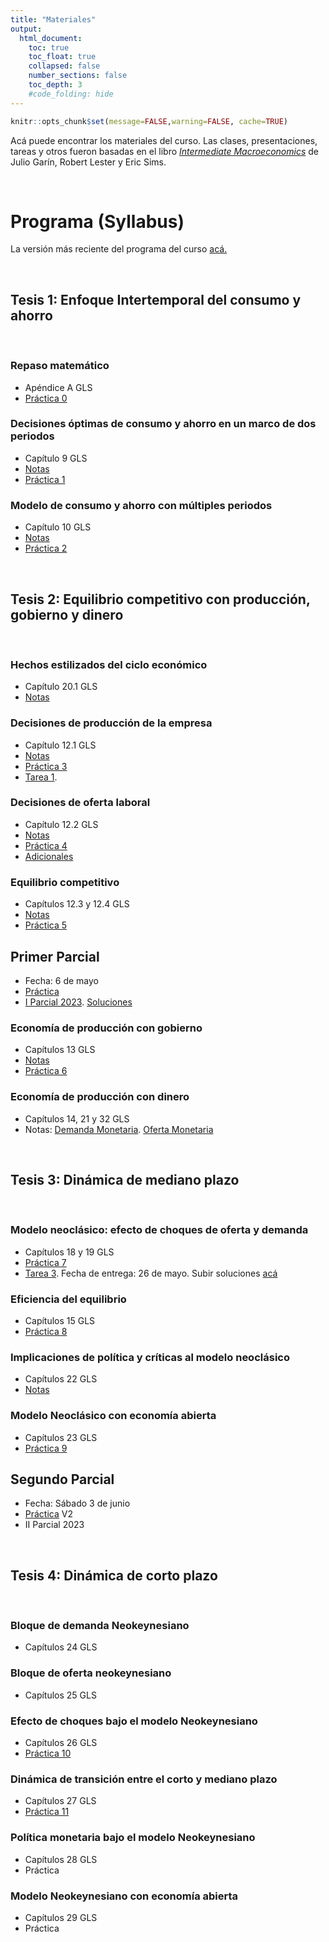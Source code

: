 ```yaml
---
title: "Materiales"
output:
  html_document:
    toc: true
    toc_float: true
    collapsed: false
    number_sections: false
    toc_depth: 3
    #code_folding: hide
---
```


```r
knitr::opts_chunk$set(message=FALSE,warning=FALSE, cache=TRUE)
```

Acá puede encontrar los materiales del curso. Las clases, presentaciones, tareas y otros fueron basadas en el libro [*Intermediate Macroeconomics*](https://www3.nd.edu/~esims1/GLS_may_2021.pdf) de Julio Garín, Robert Lester y Eric Sims.

<br>

# Programa (Syllabus)

La versión más reciente del programa del curso [acá.](materials/2023EC3201.pdf)

<br>


## Tesis 1: Enfoque Intertemporal del consumo y ahorro

<br>

### Repaso matemático

* Apéndice A GLS
* [Práctica 0](materials/PS0.pdf) 


### Decisiones óptimas de consumo y ahorro en un marco de dos periodos

* Capítulo 9 GLS
* [Notas](materials/Modelo_consumo_ahorro.pdf)
* [Práctica 1](materials/PS1.pdf)

### Modelo de consumo y ahorro con múltiples periodos

* Capítulo 10 GLS
* [Notas](materials/Modelo_intertemporal_consumo.pdf)
* [Práctica 2](materials/PS2.pdf)

<br>

## Tesis 2: Equilibrio competitivo con producción, gobierno y dinero

<br>

### Hechos estilizados del ciclo económico

* Capítulo 20.1 GLS
* [Notas](materials/ciclo_economico_he.pdf)

### Decisiones de producción de la empresa

* Capítulo 12.1 GLS
* [Notas](materials/Modelo_produccion.pdf)
* [Práctica 3](materials/PS3.pdf) 
* [Tarea 1](materials/Tarea1.pdf). 

### Decisiones de oferta laboral

* Capítulo 12.2 GLS
* [Notas](materials/Modelo_ocio.pdf)
* [Práctica 4](materials/PS4.pdf) 
* [Adicionales](materials/LaborSupply.pdf) 

### Equilibrio competitivo 

* Capítulos 12.3 y 12.4 GLS
* [Notas](materials/Modelo_equilibrio.pdf)
* [Práctica 5](materials/PS5.pdf) 


## Primer Parcial

* Fecha: 6 de mayo
* [Práctica](materials/MT_practice.pdf) 
* [I Parcial 2023](materials/MT1.pdf). [Soluciones](materials/MT1_sol.pdf)

### Economía de producción con gobierno

* Capítulos 13 GLS
* [Notas](materials/Politica_Fiscal.pdf)
* [Práctica 6](materials/PS6.pdf) 

### Economía de producción con dinero

* Capítulos 14, 21 y 32 GLS
* Notas: [Demanda Monetaria](materials/Modelo_dinero.pdf). [Oferta Monetaria](materials/MoneySupply.pdf)

<br>

## Tesis 3: Dinámica de mediano plazo

<br>

### Modelo neoclásico: efecto de choques de oferta y demanda

* Capítulos 18 y 19 GLS
* [Práctica 7](materials/PS7.pdf) 
* [Tarea 3](materials/Tarea3.pdf). Fecha de entrega: 26 de mayo. Subir soluciones [acá](https://www.dropbox.com/request/t2E9GWECAsRt5Onisugs)

### Eficiencia del equilibrio

* Capítulos 15 GLS
* [Práctica 8](materials/PS8.pdf) 



### Implicaciones de política y críticas al modelo neoclásico

* Capítulos 22 GLS
* [Notas](materials/rbc.pdf) 

### Modelo Neoclásico con economía abierta

* Capítulos 23 GLS
* [Práctica 9](materials/PS9.pdf) 



## Segundo Parcial

* Fecha: Sábado 3 de junio
* [Práctica](materials/MT2_practice.pdf) V2
* II Parcial 2023 

<br>

## Tesis 4: Dinámica de corto plazo

<br>

### Bloque de demanda Neokeynesiano

* Capítulos 24 GLS

### Bloque de oferta neokeynesiano

* Capítulos 25 GLS


### Efecto de choques bajo el modelo Neokeynesiano

* Capítulos 26 GLS
* [Práctica 10](materials/PS10.pdf) 
 

### Dinámica de transición entre el corto y mediano plazo

* Capítulos 27 GLS
* [Práctica 11](materials/PS11.pdf) 

### Política monetaria bajo el modelo Neokeynesiano

* Capítulos 28 GLS
* Práctica 


### Modelo Neokeynesiano con economía abierta

* Capítulos 29 GLS
* Práctica 



